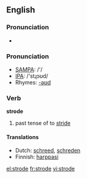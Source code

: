 ==English==

===Pronunciation===
*{{audio|en-us-strode.ogg|Audio (US)}}


=== Pronunciation ===
*[[w:SAMPA|SAMPA]]: /'/
*[[w:IPA|IPA]]: /'stɻɔʊd/
*Rhymes: [[Rhymes:English:-əʊd|-əʊd]]

=== Verb ===

'''strode'''

# past tense of to [[stride]]

==== Translations ====
*Dutch: [[schreed]], [[schreden]]
*Finnish: [[harppasi]]

[[el:strode]]
[[fr:strode]]
[[vi:strode]]